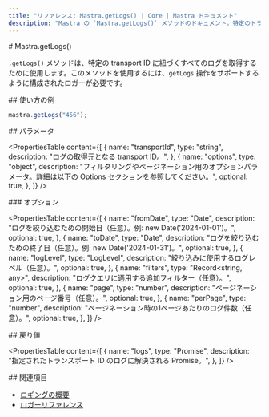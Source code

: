 ```yaml
---
title: "リファレンス: Mastra.getLogs() | Core | Mastra ドキュメント"
description: "Mastra の `Mastra.getLogs()` メソッドのドキュメント。特定のトランスポート ID に対するすべてのログを取得します。"
---
```


<div id="mastragetlogs">
  # Mastra.getLogs()
</div>

`.getLogs()` メソッドは、特定の transport ID に紐づくすべてのログを取得するために使用します。このメソッドを使用するには、`getLogs` 操作をサポートするように構成されたロガーが必要です。

<div id="usage-example">
  ## 使い方の例
</div>

```typescript copy
mastra.getLogs("456");
```


<div id="parameters">
  ## パラメータ
</div>

<PropertiesTable
  content={[
    {
      name: "transportId",
      type: "string",
      description: "ログの取得元となる transport ID。",
    },
    {
      name: "options",
      type: "object",
      description:
        "フィルタリングやページネーション用のオプションパラメータ。詳細は以下の Options セクションを参照してください。",
      optional: true,
    },
  ]}
/>

<div id="options">
  ### オプション
</div>

<PropertiesTable
  content={[
    {
      name: "fromDate",
      type: "Date",
      description:
        "ログを絞り込むための開始日（任意）。例: new Date('2024-01-01')。",
      optional: true,
    },
    {
      name: "toDate",
      type: "Date",
      description:
        "ログを絞り込むための終了日（任意）。例: new Date('2024-01-31')。",
      optional: true,
    },
    {
      name: "logLevel",
      type: "LogLevel",
      description: "絞り込みに使用するログレベル（任意）。",
      optional: true,
    },
    {
      name: "filters",
      type: "Record<string, any>",
      description: "ログクエリに適用する追加フィルター（任意）。",
      optional: true,
    },
    {
      name: "page",
      type: "number",
      description: "ページネーション用のページ番号（任意）。",
      optional: true,
    },
    {
      name: "perPage",
      type: "number",
      description: "ページネーション時の1ページあたりのログ件数（任意）。",
      optional: true,
    },
  ]}
/>

<div id="returns">
  ## 戻り値
</div>

<PropertiesTable
  content={[
    {
      name: "logs",
      type: "Promise<any>",
      description:
        "指定されたトランスポート ID のログに解決される Promise。",
    },
  ]}
/>

<div id="related">
  ## 関連項目
</div>

- [ロギングの概要](/docs/observability/logging)
- [ロガーリファレンス](/reference/observability/logging/pino-logger)